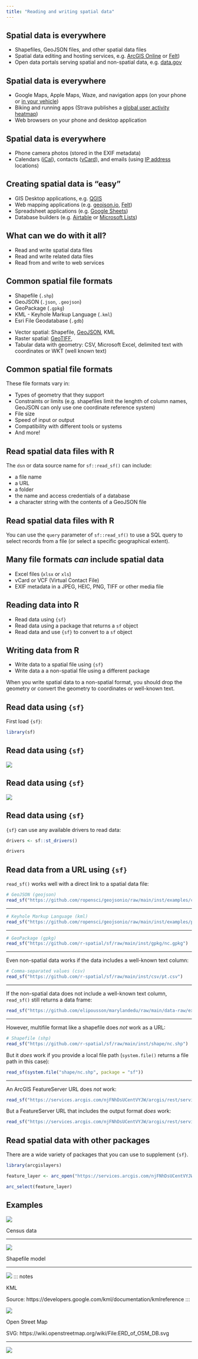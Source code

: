 ```yaml
---
title: "Reading and writing spatial data"
---
```


## Spatial data is everywhere

- Shapefiles, GeoJSON files, and other spatial data files
- Spatial data editing and hosting services, e.g. [ArcGIS Online](https://www.esri.com/en-us/arcgis/products/arcgis-online/overview) or [Felt](https://felt.com/maps/recent))
- Open data portals serving spatial and non-spatial data, e.g. [data.gov](https://data.gov/)

## Spatial data is everywhere

- Google Maps, Apple Maps, Waze, and navigation apps (on your phone or [in your vehicle](https://support.google.com/googleappsincar/answer/9941814?hl=en))
- Biking and running apps (Strava publishes a [global user activity heatmap](https://www.strava.com/heatmap#11.21/-76.64618/39.34348/hot/all))
- Web browsers on your phone and desktop application

## Spatial data is everywhere

- Phone camera photos (stored in the EXIF metadata)
- Calendars ([iCal](https://en.wikipedia.org/wiki/ICalendar)), contacts ([vCard](https://en.wikipedia.org/wiki/VCard)), and emails (using [IP address](https://en.wikipedia.org/wiki/Internet_geolocation) locations)

## Creating spatial data is "easy"

- GIS Desktop applications, e.g. [QGIS](https://qgis.org/)
- Web mapping applications (e.g. [geojson.io](https://geojson.io/#map=2/0/20), [Felt](https://felt.com/))
- Spreadsheet applications (e.g. [Google Sheets](https://sheets.google.com/))
- Database builders (e.g. [Airtable](https://airtable.com/) or [Microsoft Lists](https://support.microsoft.com/en-us/office/introduction-to-lists-0a1c3ace-def0-44af-b225-cfa8d92c52d7))

## What can we do with it all?

- Read and write spatial data files
- Read and write related data files
- Read from and write to web services

## Common spatial file formats

- Shapefile (`.shp`)
- GeoJSON (`.json`, `.geojson`)
- GeoPackage (`.gpkg`)
- KML - Keyhole Markup Language (`.kml`)
- Esri File Geodatabase (`.gdb`)

::: notes

- Vector spatial: Shapefile, [GeoJSON](https://en.wikipedia.org/wiki/GeoJSON), KML
- Raster spatial: [GeoTIFF](https://en.wikipedia.org/wiki/GeoTIFF), 
- Tabular data with geometry: CSV, Microsoft Excel, delimited text with coordinates or WKT (well known text)

:::

## Common spatial file formats

These file formats vary in:

- Types of geometry that they support
- Constraints or limits (e.g. shapefiles limit the lenghth of column names, GeoJSON can only use one coordinate reference system)
- File size
- Speed of input or output
- Compatibility with different tools or systems
- And more!

## Read spatial data files with R

The `dsn` or data source name for `sf::read_sf()` can include:

- a file name
- a URL
- a folder
- the name and access credentials of a database
- a character string with the contents of a GeoJSON file

## Read spatial data files with R

You can use the `query` parameter of `sf::read_sf()` to use a SQL query to select records from a file (or select a specific geographical extent).
  
## Many file formats *can* include spatial data

- Excel files (`xlsx` or `xls`)  
- vCard or VCF (Virtual Contact File)
- EXIF metadata in a JPEG, HEIC, PNG, TIFF or other media file

## Reading data into R
  
- Read data using `{sf}`
- Read data using a package that returns a `sf` object
- Read data and use `{sf}` to convert to a `sf` object

## Writing data from R

- Write data to a spatial file using `{sf}`
- Write data a a non-spatial file using a different package

When you write spatial data to a non-spatial format, you should drop the geometry or convert the geometry to coordinates or well-known text.

## Read data using `{sf}`

First load `{sf}`:

```r
library(sf)
```

## Read data using `{sf}`

![](https://r-spatial.org/images/gis2.png)

## Read data using `{sf}`

![](https://r-spatial.org/images/gis3.png)


## Read data using `{sf}`

`{sf}` can use any available drivers to read data:

```r
drivers <- sf::st_drivers()

drivers
```

## Read data from a URL using `{sf}`

`read_sf()` works well with a direct link to a spatial data file:

```r
# GeoJSON (geojson)
read_sf("https://github.com/ropensci/geojsonio/raw/main/inst/examples/california.geojson")
```

----

```r
# Keyhole Markup Language (kml)
read_sf("https://github.com/ropensci/geojsonio/raw/main/inst/examples/poa_annua.kml")
```

----

```r
# GeoPackage (gpkg)
read_sf("https://github.com/r-spatial/sf/raw/main/inst/gpkg/nc.gpkg")
```

----

Even non-spatial data works if the data includes a well-known text column:

```r
# Comma-separated values (csv)
read_sf("https://github.com/r-spatial/sf/raw/main/inst/csv/pt.csv")
```

----

If the non-spatial data does not include a well-known text column, `read_sf()` still returns a data frame:

```r
read_sf("https://github.com/elipousson/marylandedu/raw/main/data-raw/extdata/Enrollment_By_Grade_2023.csv")
```

----

However, multifile format like a shapefile does *not* work as a URL:

```r
# Shapefile (shp)
read_sf("https://github.com/r-spatial/sf/raw/main/inst/shape/nc.shp")
```

But it *does* work if you provide a local file path (`system.file()` returns a file path in this case):

```r
read_sf(system.file("shape/nc.shp", package = "sf"))
```

----

An ArcGIS FeatureServer URL does *not* work:

```r
read_sf("https://services.arcgis.com/njFNhDsUCentVYJW/arcgis/rest/services/MDOT_SHA_County_Boundaries/FeatureServer/0")
```

But a FeatureServer URL that includes the output format *does* work:

```r
read_sf("https://services.arcgis.com/njFNhDsUCentVYJW/arcgis/rest/services/MDOT_SHA_County_Boundaries/FeatureServer/0/query?outFields=*&where=1%3D1&f=geojson")
```

## Read spatial data with other packages

There are a wide variety of packages that you can use to supplement  `{sf}`.

```r
library(arcgislayers)

feature_layer <- arc_open("https://services.arcgis.com/njFNhDsUCentVYJW/arcgis/rest/services/MDOT_SHA_County_Boundaries/FeatureServer/0")

arc_select(feature_layer)
```

## Examples

![](https://www.census.gov/content/dam/Census/newsroom/blogs/2016/04/understanding-census-bureau-address-ranges/Orris-figure.jpg)

::: notes
Census data

:::

---

![](https://i0.wp.com/transportgeography.org/wp-content/uploads/esri_shapefile_model.png?w=1800&ssl=1)

::: notes

Shapefile model
:::

----

![](https://developers.google.com/static/kml/documentation/images/classTree52.gif)
::: notes

KML

Source: https://developers.google.com/kml/documentation/kmlreference
:::

![](https://wiki.openstreetmap.org/w/images/thumb/1/10/ERD_of_OSM_DB.svg/1280px-ERD_of_OSM_DB.svg.png)

::: notes

Open Street Map

SVG: https://wiki.openstreetmap.org/wiki/File:ERD_of_OSM_DB.svg
:::

----

![](https://www.e-education.psu.edu/geog583/sites/www.e-education.psu.edu.geog583/files/OGC_Standards.jpg)
